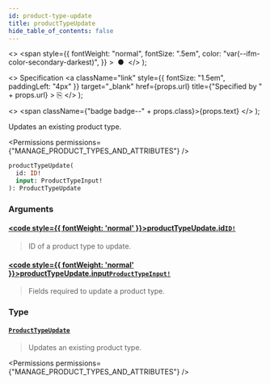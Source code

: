 ```yaml
---
id: product-type-update
title: productTypeUpdate
hide_table_of_contents: false
---
```


  <>
    <span
      style={{
        fontWeight: "normal",
        fontSize: ".5em",
        color: "var(--ifm-color-secondary-darkest)",
      }}
    >
      &nbsp;●&nbsp;
    </span>
  </>
);

  <>
    Specification
    <a
      className="link"
      style={{ fontSize: "1.5em", paddingLeft: "4px" }}
      target="\_blank"
      href={props.url}
      title={"Specified by " + props.url}
    >
      ⎘
    </a>
  </>
);

  <>
    <span className={"badge badge--" + props.class}>{props.text}</span>
  </>
);

Updates an existing product type.

<Permissions permissions={"MANAGE_PRODUCT_TYPES_AND_ATTRIBUTES"} />

```graphql
productTypeUpdate(
  id: ID!
  input: ProductTypeInput!
): ProductTypeUpdate
```

### Arguments

#### [<code style={{ fontWeight: 'normal' }}>productTypeUpdate.<b>id</b></code>](#)<Bullet />[`ID!`](../../../api-reference/miscellaneous/scalars/id) <Badge class="secondary" text="non-null"/> <Badge class="secondary" text="scalar"/> <Badge class="secondary" text="miscellaneous"/>

> ID of a product type to update.

#### [<code style={{ fontWeight: 'normal' }}>productTypeUpdate.<b>input</b></code>](#)<Bullet />[`ProductTypeInput!`](../../../api-reference/products/inputs/product-type-input) <Badge class="secondary" text="non-null"/> <Badge class="secondary" text="input"/> <Badge class="secondary" text="products"/>

> Fields required to update a product type.

### Type

#### [`ProductTypeUpdate`](../../../api-reference/products/objects/product-type-update) <Badge class="secondary" text="object"/> <Badge class="secondary" text="products"/>

> Updates an existing product type.

<Permissions permissions={"MANAGE_PRODUCT_TYPES_AND_ATTRIBUTES"} />

>

